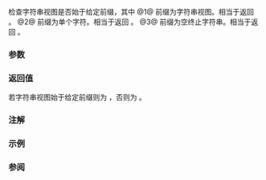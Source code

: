 {{cpp/string/basic_string_view/title|starts_with}}
{{cpp/string/basic_string_view/navbar}}
{{dcl begin}}
{{dcl|num=1|since=c++20|1=
constexpr bool starts_with( basic_string_view sv ) const noexcept;
}}
{{dcl|num=2|since=c++20|1=
constexpr bool starts_with( CharT ch ) const noexcept;
}}
{{dcl|num=3|since=c++20|1=
constexpr bool starts_with( const CharT* s ) const;
}}
{{dcl end}}

检查字符串视图是否始于给定前缀，其中
@1@ 前缀为字符串视图。相当于返回 {{c|1=basic_string_view(data(), std::min(size(), sv.size())) == sv}}。
@2@ 前缀为单个字符。相当于返回 {{c|1=!empty() &amp;&amp; Traits::eq(front(), c)}}。
@3@ 前缀为空终止字符串。相当于返回 {{c|1=starts_with(basic_string_view(s))}}。

===参数===
{{par begin}}
{{par|sv|可能为来自 {{tt|std::basic_string}} 转换结果的字符串视图}}
{{par|ch|单个字符}}
{{par|s|空终止字符串}}
{{par end}} 

===返回值===
若字符串视图始于给定前缀则为 {{c|true}}，否则为 {{c|false}}。

===注解===
{{feature test macro|__cpp_lib_starts_ends_with|字符串前缀和后缀：{{lc|starts_with()}} 和 {{lc|ends_with()}}|std=C++20|value=201711L}}

===示例===
{{example
|code=
#include &lt;cassert&gt;
#include &lt;string_view&gt;

int main()
{
    using namespace std::literals;

    assert
    (""
        // (1) starts_with( basic_string_view )
        &amp;&amp; "https://cppreference.com"sv.starts_with("http"sv) == true
        &amp;&amp; "https://cppreference.com"sv.starts_with("ftp"sv) == false
 
        // (2) starts_with( CharT )
        &amp;&amp; "C++20"sv.starts_with('C') == true
        &amp;&amp; "C++20"sv.starts_with('J') == false
 
        // (3) starts_with( const CharT* )
        &amp;&amp; std::string_view("string_view").starts_with("string") == true
        &amp;&amp; std::string_view("string_view").starts_with("String") == false
    );
}
}}

===参阅===
{{dsc begin}}
{{dsc inc|cpp/string/basic_string_view/dsc ends_with}}
{{dsc inc|cpp/string/basic_string/dsc starts_with}}
{{dsc inc|cpp/string/basic_string/dsc ends_with}}
{{dsc inc|cpp/string/basic_string/dsc contains}}
{{dsc inc|cpp/string/basic_string_view/dsc contains}}
{{dsc inc|cpp/string/basic_string_view/dsc compare}}
{{dsc end}}

{{langlinks|de|en|es|fr|it|ja|pl|pt|ru}}